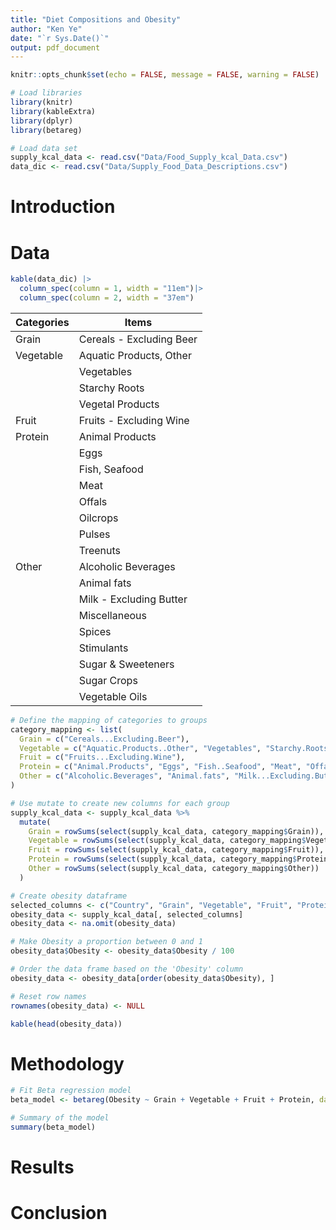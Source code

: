 ```yaml
---
title: "Diet Compositions and Obesity"
author: "Ken Ye"
date: "`r Sys.Date()`"
output: pdf_document
---
```


```r
knitr::opts_chunk$set(echo = FALSE, message = FALSE, warning = FALSE)
```

```r
# Load libraries
library(knitr)
library(kableExtra)
library(dplyr)
library(betareg)
```

```r
# Load data set
supply_kcal_data <- read.csv("Data/Food_Supply_kcal_Data.csv")
data_dic <- read.csv("Data/Supply_Food_Data_Descriptions.csv")
```

# Introduction

\newpage

# Data

```r
kable(data_dic) |>
  column_spec(column = 1, width = "11em")|> 
  column_spec(column = 2, width = "37em")
```

| Categories | Items                    |
|------------|--------------------------|
| Grain      | Cereals - Excluding Beer |
| Vegetable  | Aquatic Products, Other  |
|            | Vegetables               |
|            | Starchy Roots            |
|            | Vegetal Products         |
| Fruit      | Fruits - Excluding Wine  |
| Protein    | Animal Products          |
|            | Eggs                     |
|            | Fish, Seafood            |
|            | Meat                     |
|            | Offals                   |
|            | Oilcrops                 |
|            | Pulses                   |
|            | Treenuts                 |
| Other      | Alcoholic Beverages      |
|            | Animal fats              |
|            | Milk - Excluding Butter  |
|            | Miscellaneous            |
|            | Spices                   |
|            | Stimulants               |
|            | Sugar & Sweeteners       |
|            | Sugar Crops              |
|            | Vegetable Oils           |

```r
# Define the mapping of categories to groups
category_mapping <- list(
  Grain = c("Cereals...Excluding.Beer"),
  Vegetable = c("Aquatic.Products..Other", "Vegetables", "Starchy.Roots", "Vegetal.Products"),
  Fruit = c("Fruits...Excluding.Wine"),
  Protein = c("Animal.Products", "Eggs", "Fish..Seafood", "Meat", "Offals", "Oilcrops", "Pulses", "Treenuts"),
  Other = c("Alcoholic.Beverages", "Animal.fats", "Milk...Excluding.Butter", "Miscellaneous", "Spices", "Stimulants", "Sugar.Crops", "Sugar...Sweeteners", "Vegetable.Oils")
)

# Use mutate to create new columns for each group
supply_kcal_data <- supply_kcal_data %>%
  mutate(
    Grain = rowSums(select(supply_kcal_data, category_mapping$Grain)),
    Vegetable = rowSums(select(supply_kcal_data, category_mapping$Vegetable)),
    Fruit = rowSums(select(supply_kcal_data, category_mapping$Fruit)),
    Protein = rowSums(select(supply_kcal_data, category_mapping$Protein)),
    Other = rowSums(select(supply_kcal_data, category_mapping$Other))
  )
```

```r
# Create obesity dataframe
selected_columns <- c("Country", "Grain", "Vegetable", "Fruit", "Protein", "Other", "Obesity")
obesity_data <- supply_kcal_data[, selected_columns]
obesity_data <- na.omit(obesity_data)

# Make Obesity a proportion between 0 and 1
obesity_data$Obesity <- obesity_data$Obesity / 100

# Order the data frame based on the 'Obesity' column
obesity_data <- obesity_data[order(obesity_data$Obesity), ]

# Reset row names
rownames(obesity_data) <- NULL

kable(head(obesity_data))
```

\newpage

# Methodology

```r
# Fit Beta regression model
beta_model <- betareg(Obesity ~ Grain + Vegetable + Fruit + Protein, data = obesity_data)

# Summary of the model
summary(beta_model)
```

\newpage

# Results

\newpage

# Conclusion
